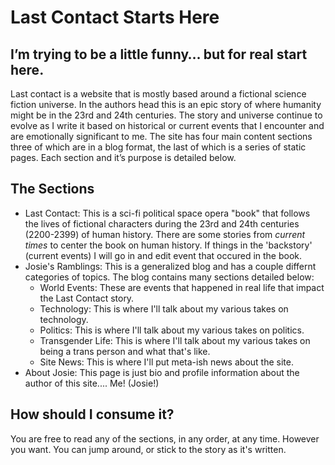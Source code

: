 # Last Contact Starts Here
## I’m trying to be a little funny… but for real start here.
Last contact is a website that is mostly based around a fictional science fiction universe. In the authors head this is an epic story of where humanity might be in the 23rd and 24th centuries. The story and universe continue to evolve as I write it based on historical or current events that I encounter and are emotionally significant to me. The site has four main content sections three of which are in a blog format, the last of which is a series of static pages. Each section and it’s purpose is detailed below.

## The Sections
- Last Contact: This is a sci-fi political space opera "book" that follows the lives of fictional characters during the 23rd and 24th centuries (2200-2399) of human history. There are some stories from *current times* to center the book on human history. If things in the 'backstory' (current events) I will go in and edit event that occured in the book.
- Josie's Ramblings: This is a generalized blog and has a couple differnt categories of topics. The blog contains many sections detailed below:
  - World Events: These are events that happened in real life that impact the Last Contact story.
  - Technology: This is where I'll talk about my various takes on technology.
  - Politics: This is where I'll talk about my various takes on politics.
  - Transgender Life: This is where I'll talk about my various takes on being a trans person and what that's like.
  - Site News: This is where I'll put meta-ish news about the site.
- About Josie: This page is just bio and profile information about the author of this site.... Me! (Josie!)

## How should I consume it?
You are free to read any of the sections, in any order, at any time. However you want. You can jump around, or stick to the story as it's written.